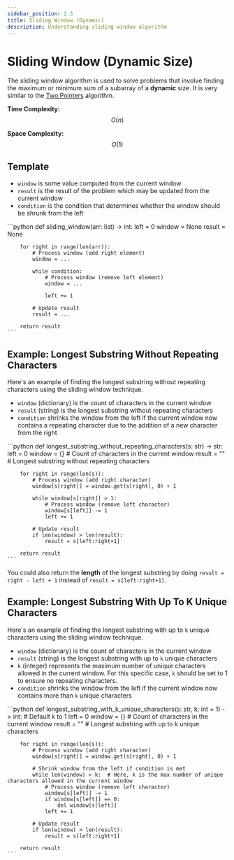 ```yaml
---
sidebar_position: 2.5
title: Sliding Window (Dynamic)
description: Understanding sliding window algorithm
---
```



# Sliding Window (Dynamic Size)

The sliding window algorithm is used to solve problems that involve finding the maximum or minimum sum of a subarray of a **dynamic** size. It is very similar to the [Two Pointers](/docs/algorithms/two-pointers) algorithm.

**Time Complexity:** $$O(n)$$

**Space Complexity:** $$O(1)$$

## Template

- `window` is some value computed from the current window
- `result` is the result of the problem which may be updated from the current window
- `condition` is the condition that determines whether the window should be shrunk from the left

<Tabs>
  <TabItem value="py" label="Python">
    ```python
    def sliding_window(arr: list) -> int:
        left = 0
        window = None
        result = None

        for right in range(len(arr)):
            # Process window (add right element)
            window = ...

            while condition:
                # Process window (remove left element)
                window = ...

                left += 1

            # Update result
            result = ...

        return result
    ```
  </TabItem>
</Tabs>


## Example: Longest Substring Without Repeating Characters

Here's an example of finding the longest substring without repeating characters using the sliding window technique.

- `window` (dictionary) is the count of characters in the current window
- `result` (string) is the longest substring without repeating characters
- `condition` shrinks the window from the left if the current window now contains a repeating character due to the addition of a new character from the right

<Tabs>
  <TabItem value="py" label="Python">
    ```python
    def longest_substring_without_repeating_characters(s: str) -> str:
        left = 0
        window = {}  # Count of characters in the current window
        result = ""  # Longest substring without repeating characters

        for right in range(len(s)):
            # Process window (add right character)
            window[s[right]] = window.get(s[right], 0) + 1

            while window[s[right]] > 1:
                # Process window (remove left character)
                window[s[left]] -= 1
                left += 1

            # Update result
            if len(window) > len(result):
                result = s[left:right+1]

        return result
    ```
  </TabItem>
</Tabs>

You could also return the **length** of the longest substring by doing `result = right - left + 1` instead of `result = s[left:right+1]`.


## Example: Longest Substring With Up To K Unique Characters

Here's an example of finding the longest substring with up to `k` unique characters using the sliding window technique.

- `window` (dictionary) is the count of characters in the current window
- `result` (string) is the longest substring with up to `k` unique characters
- `k` (integer) represents the maximum number of unique characters allowed in the current window. For this specific case, `k` should be set to 1 to ensure no repeating characters.
- `condition` shrinks the window from the left if the current window now contains more than `k` unique characters

<Tabs>
  <TabItem value="py" label="Python">
    ```python
    def longest_substring_with_k_unique_characters(s: str, k: int = 1) -> int:  # Default k to 1
        left = 0
        window = {}  # Count of characters in the current window
        result = ""  # Longest substring with up to k unique characters

        for right in range(len(s)):
            # Process window (add right character)
            window[s[right]] = window.get(s[right], 0) + 1
            
            # Shrink window from the left if condition is met
            while len(window) > k:  # Here, k is the max number of unique characters allowed in the current window
                # Process window (remove left character)
                window[s[left]] -= 1
                if window[s[left]] == 0:
                    del window[s[left]]
                left += 1

            # Update result
            if len(window) > len(result):
                result = s[left:right+1]

        return result
    ```
  </TabItem>
</Tabs>